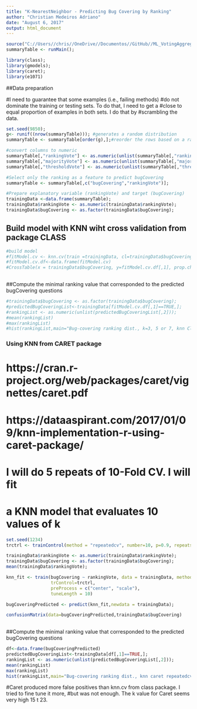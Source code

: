 ```yaml
---
title: "K-NearestNeighbor - Predicting Bug Covering by Ranking"
author: "Christian Medeiros Adriano"
date: "August 6, 2017"
output: html_document
---
```


```r
source("C://Users//chris//OneDrive//Documentos//GitHub//ML_VotingAggregation//aggregateAnswerOptionsPerQuestion.R");
summaryTable <- runMain();

library(class);
library(gmodels);
library(caret);
library(e1071)
```

##Data preparation

#I need to guarantee that some examples (i.e., failing methods)
#do not dominate the training or testing sets. To do that, I need to get a 
#close to equal proportion of examples in both sets. I do that by 
#scrambling the data.

```r

set.seed(9850);
g<- runif((nrow(summaryTable))); #generates a random distribution
summaryTable <- summaryTable[order(g),];#reorder the rows based on a random index

#convert columns to numeric
summaryTable[,"rankingVote"] <- as.numeric(unlist(summaryTable[,"rankingVote"])); 
summaryTable[,"majorityVote"] <- as.numeric(unlist(summaryTable[,"majorityVote"])); 
summaryTable[,"thresholdVote"] <- as.numeric(unlist(summaryTable[,"thresholdVote"])); 

#Select only the ranking as a feature to predict bugCovering
summaryTable <- summaryTable[,c("bugCovering","rankingVote")];

#Prepare explanatory variable (rankingVote) and target (bugCovering)
trainingData <-data.frame(summaryTable);
trainingData$rankingVote <- as.numeric(trainingData$rankingVote);
trainingData$bugCovering <- as.factor(trainingData$bugCovering);
```

## Build model with KNN wiht cross validation from package CLASS
```r
#build model
#fitModel.cv <- knn.cv(train =trainingData, cl=trainingData$bugCovering, k=3, l=0, prob = FALSE, use.all=TRUE);
#fitModel.cv.df<-data.frame(fitModel.cv)
#CrossTable(x = trainingData$bugCovering, y=fitModel.cv.df[,1], prop.chisq = FALSE)
 
```
##Compute the minimal ranking value that corresponded to the predicted bugCovering questions
```r
#trainingData$bugCovering <- as.factor(trainingData$bugCovering);
#predictedBugCoveringList<-trainingData[fitModel.cv.df[,1]==TRUE,];
#rankingList <- as.numeric(unlist(predictedBugCoveringList[,2]));
#mean(rankingList)
#max(rankingList)
#hist(rankingList,main="Bug-covering ranking dist., k=3, 5 or 7, knn Class, mean=1.71 ",xlab="ranking by number of YES");

```
### Using KNN from CARET package
# https://cran.r-project.org/web/packages/caret/vignettes/caret.pdf
# https://dataaspirant.com/2017/01/09/knn-implementation-r-using-caret-package/

# I will do 5 repeats of 10-Fold CV. I will fit
# a KNN model that evaluates 10 values of k
```r

set.seed(1234)
trctrl <- trainControl(method = "repeatedcv", number=10, p=0.9, repeats = 5)

trainingData$rankingVote <- as.numeric(trainingData$rankingVote);
trainingData$bugCovering <- as.factor(trainingData$bugCovering);
mean(trainingData$rankingVote);

knn_fit <- train(bugCovering ~ rankingVote, data = trainingData, method = "knn",
                 trControl=trctrl,
                 preProcess = c("center", "scale"),
                 tuneLength = 10)

bugCoveringPredicted <- predict(knn_fit,newdata = trainingData);

confusionMatrix(data=bugCoveringPredicted,trainingData$bugCovering)
 

```
##Compute the minimal ranking value that corresponded to the predicted bugCovering questions
```r
df<-data.frame(bugCoveringPredicted)
predictedBugCoveringList<-trainingData[df[,1]==TRUE,];
rankingList <- as.numeric(unlist(predictedBugCoveringList[,2]));
mean(rankingList)
max(rankingList)
hist(rankingList,main="Bug-covering ranking dist., knn caret repeatedcv, mean=1.52, max=2",xlab="ranking by number of YES's");
```
#Caret produced more false positives than knn.cv from class package. I tried to fine tune it more,
#but was not enough. The k value for Caret seems very high 15 t 23.

